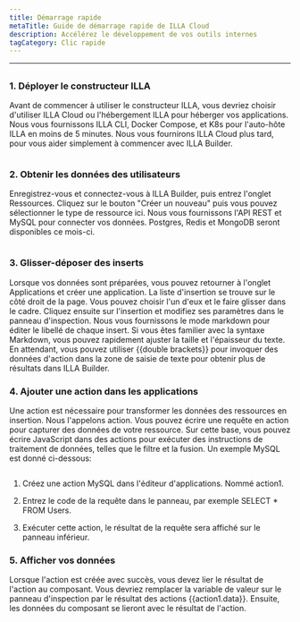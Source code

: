 ```yaml
---
title: Démarrage rapide
metaTitle: Guide de démarrage rapide de ILLA Cloud
description: Accélérez le développement de vos outils internes
tagCategory: Clic rapide
---
```


* * *

## <Heading hidden>Aperçu</Heading>

### 1.  Déployer le constructeur ILLA

Avant de commencer à utiliser le constructeur ILLA, vous devriez choisir d'utiliser ILLA Cloud ou l'hébergement ILLA pour héberger vos applications. Nous vous fournissons ILLA CLI, Docker Compose, et K8s pour l'auto-hôte ILLA en moins de 5 minutes. Nous vous fournirons ILLA Cloud plus tard, pour vous aider simplement à commencer avec ILLA Builder.

<img
  src='https://cdn.illacloud.com/official-website/img/docs/qs_e_1.png'
  alt=""
/>

### 2.  Obtenir les données des utilisateurs

Enregistrez-vous et connectez-vous à ILLA Builder, puis entrez l'onglet Ressources. Cliquez sur le bouton "Créer un nouveau" puis vous pouvez sélectionner le type de ressource ici. Nous vous fournissons l'API REST et MySQL pour connecter vos données. Postgres, Redis et MongoDB seront disponibles ce mois-ci.

<img
  src='https://cdn.illacloud.com/official-website/img/docs/qs_e_2.png'
  alt=""
/>

### 3.  Glisser-déposer des inserts

Lorsque vos données sont préparées, vous pouvez retourner à l'onglet Applications et créer une application. La liste d'insertion se trouve sur le côté droit de la page. Vous pouvez choisir l'un d'eux et le faire glisser dans le cadre. Cliquez ensuite sur l'insertion et modifiez ses paramètres dans le panneau d'inspection. Nous vous fournissons le mode markdown pour éditer le libellé de chaque insert. Si vous êtes familier avec la syntaxe Markdown, vous pouvez rapidement ajuster la taille et l'épaisseur du texte. En attendant, vous pouvez utiliser {{double brackets}} pour invoquer des données d'action dans la zone de saisie de texte pour obtenir plus de résultats dans ILLA Builder.

### 4.  Ajouter une action dans les applications

Une action est nécessaire pour transformer les données des ressources en insertion. Nous l'appelons action. Vous pouvez écrire une requête en action pour capturer des données de votre ressource. Sur cette base, vous pouvez écrire JavaScript dans des actions pour exécuter des instructions de traitement de données, telles que le filtre et la fusion. Un exemple MySQL est donné ci-dessous:

<img
  src='https://cdn.illacloud.com/official-website/img/docs/qs_e_3.png'
  alt=""
/>

1.  Créez une action MySQL dans l'éditeur d'applications. Nommé action1.

2.  Entrez le code de la requête dans le panneau, par exemple SELECT \* FROM Users.

3.  Exécuter cette action, le résultat de la requête sera affiché sur le panneau inférieur.

### 5.  Afficher vos données

Lorsque l'action est créée avec succès, vous devez lier le résultat de l'action au composant. Vous devriez remplacer la variable de valeur sur le panneau d'inspection par le résultat des actions {{action1.data}}. Ensuite, les données du composant se lieront avec le résultat de l'action. 
